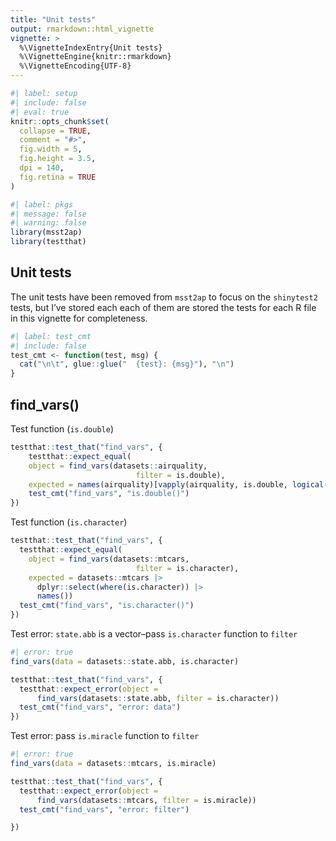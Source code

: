 ```yaml
---
title: "Unit tests"
output: rmarkdown::html_vignette
vignette: >
  %\VignetteIndexEntry{Unit tests}
  %\VignetteEngine{knitr::rmarkdown}
  %\VignetteEncoding{UTF-8}
---
```


```r
#| label: setup
#| include: false
#| eval: true
knitr::opts_chunk$set(
  collapse = TRUE,
  comment = "#>",
  fig.width = 5,
  fig.height = 3.5,
  dpi = 140,
  fig.retina = TRUE
)
```

```r
#| label: pkgs
#| message: false
#| warning: false
library(msst2ap)
library(testthat)

```

## Unit tests

The unit tests have been removed from `msst2ap` to focus on the `shinytest2` tests, but I've stored each each of them are stored the tests for each R file in this vignette for completeness. 

```r
#| label: test_cmt 
#| include: false
test_cmt <- function(test, msg) {
  cat("\n\t", glue::glue("  {test}: {msg}"), "\n")
}

```

## find_vars()

Test function (`is.double`)

```r
testthat::test_that("find_vars", {
    testthat::expect_equal(
    object = find_vars(datasets::airquality,
                            filter = is.double),
    expected = names(airquality)[vapply(airquality, is.double, logical(1))])
    test_cmt("find_vars", "is.double()")
})
```

Test function (`is.character`)

```r
testthat::test_that("find_vars", {
  testthat::expect_equal(
    object = find_vars(datasets::mtcars,
                            filter = is.character),
    expected = datasets::mtcars |>
      dplyr::select(where(is.character)) |>
      names())
  test_cmt("find_vars", "is.character()")
})
```

Test error: `state.abb` is a vector--pass `is.character` function to `filter`

```r
#| error: true
find_vars(data = datasets::state.abb, is.character)
```


```r
testthat::test_that("find_vars", {
  testthat::expect_error(object =
      find_vars(datasets::state.abb, filter = is.character))
  test_cmt("find_vars", "error: data")
})
```

Test error: pass `is.miracle` function to `filter`

```r
#| error: true
find_vars(data = datasets::mtcars, is.miracle)
```


```r
testthat::test_that("find_vars", {
  testthat::expect_error(object =
      find_vars(datasets::mtcars, filter = is.miracle))
  test_cmt("find_vars", "error: filter")

})
```

